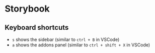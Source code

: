# Storybook

## Keyboard shortcuts

- `s` shows the sidebar (similar to `ctrl + B` in VSCode)
- `a` shows the addons panel (similar to `ctrl + shift + X` in VSCode)
